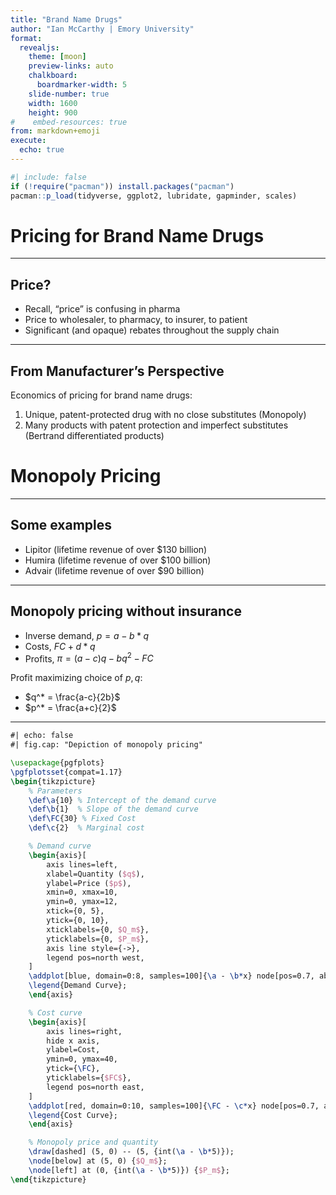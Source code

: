 ```yaml
---
title: "Brand Name Drugs"
author: "Ian McCarthy | Emory University"
format: 
  revealjs:
    theme: [moon]
    preview-links: auto
    chalkboard:
      boardmarker-width: 5
    slide-number: true
    width: 1600
    height: 900    
#    embed-resources: true
from: markdown+emoji
execute: 
  echo: true
---
```


```r
#| include: false
if (!require("pacman")) install.packages("pacman")
pacman::p_load(tidyverse, ggplot2, lubridate, gapminder, scales)
```

# Pricing for Brand Name Drugs

---

## Price?

- Recall, "price" is confusing in pharma
- Price to wholesaler, to pharmacy, to insurer, to patient
- Significant (and opaque) rebates throughout the supply chain

---

## From Manufacturer's Perspective

Economics of pricing for brand name drugs:

1. Unique, patent-protected drug with no close substitutes (Monopoly)
2. Many products with patent protection and imperfect substitutes (Bertrand differentiated products)

# Monopoly Pricing

---

## Some examples

- Lipitor (lifetime revenue of over $130 billion)
- Humira (lifetime revenue of over $100 billion)
- Advair (lifetime revenue of over $90 billion)

---

## Monopoly pricing without insurance

- Inverse demand, $p=a-b*q$
- Costs, $FC + d*q$
- Profits, $\pi = (a-c)q - bq^2 - FC$

::: {.fragment}

Profit maximizing choice of $p, q$:

- $q^* = \frac{a-c}{2b}$
- $p^* = \frac{a+c}{2}$
:::

---

```tikz
#| echo: false
#| fig.cap: "Depiction of monopoly pricing"

\usepackage{pgfplots}
\pgfplotsset{compat=1.17}
\begin{tikzpicture}
    % Parameters
    \def\a{10} % Intercept of the demand curve
    \def\b{1}  % Slope of the demand curve
    \def\FC{30} % Fixed Cost
    \def\c{2}  % Marginal cost

    % Demand curve
    \begin{axis}[
        axis lines=left,
        xlabel=Quantity ($q$),
        ylabel=Price ($p$),
        xmin=0, xmax=10,
        ymin=0, ymax=12,
        xtick={0, 5},
        ytick={0, 10},
        xticklabels={0, $Q_m$},
        yticklabels={0, $P_m$},
        axis line style={->},
        legend pos=north west,
    ]
    \addplot[blue, domain=0:8, samples=100]{\a - \b*x} node[pos=0.7, above] {Demand Curve};
    \legend{Demand Curve};
    \end{axis}

    % Cost curve
    \begin{axis}[
        axis lines=right,
        hide x axis,
        ylabel=Cost,
        ymin=0, ymax=40,
        ytick={\FC},
        yticklabels={$FC$},
        legend pos=north east,
    ]
    \addplot[red, domain=0:10, samples=100]{\FC - \c*x} node[pos=0.7, above] {Cost Curve};
    \legend{Cost Curve};
    \end{axis}

    % Monopoly price and quantity
    \draw[dashed] (5, 0) -- (5, {int(\a - \b*5)});
    \node[below] at (5, 0) {$Q_m$};
    \node[left] at (0, {int(\a - \b*5)}) {$P_m$};
\end{tikzpicture}
```




